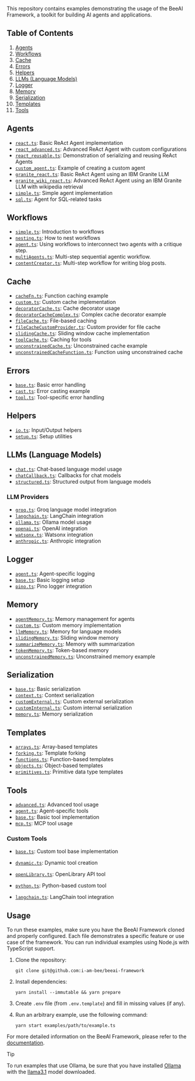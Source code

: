 
This repository contains examples demonstrating the usage of the BeeAI Framework, a toolkit for building AI agents and applications.

## Table of Contents

1. [Agents](#agents)
2. [Workflows](#workflows)
3. [Cache](#cache)
4. [Errors](#errors)
5. [Helpers](#helpers)
6. [LLMs (Language Models)](#llms-language-models)
7. [Logger](#logger)
8. [Memory](#memory)
9. [Serialization](#serialization)
10. [Templates](#templates)
11. [Tools](#tools)

## Agents

- [`react.ts`](https://github.com/i-am-bee/beeai-framework/blob/main/typescript/examples/agents/react.ts): Basic ReAct Agent implementation
- [`react_advanced.ts`](https://github.com/i-am-bee/beeai-framework/blob/main/typescript/examples/agents/react_advanced.ts): Advanced ReAct Agent with custom configurations
- [`react_reusable.ts`](https://github.com/i-am-bee/beeai-framework/blob/main/typescript/examples/agents/react_reusable.ts): Demonstration of serializing and reusing ReAct Agents
- [`custom_agent.ts`](https://github.com/i-am-bee/beeai-framework/blob/main/typescript/examples/agents/custom_agent.ts): Example of creating a custom agent
- [`granite_react.ts`](https://github.com/i-am-bee/beeai-framework/blob/main/typescript/examples/agents/granite/granite_react.ts): Basic ReAct Agent using an IBM Granite LLM
- [`granite_wiki_react.ts`](https://github.com/i-am-bee/beeai-framework/blob/main/typescript/examples/agents/granite/granite_wiki_react.ts): Advanced ReAct Agent using an IBM Granite LLM with wikipedia retrieval
- [`simple.ts`](https://github.com/i-am-bee/beeai-framework/blob/main/typescript/examples/agents/simple.ts): Simple agent implementation
- [`sql.ts`](https://github.com/i-am-bee/beeai-framework/blob/main/typescript/examples/agents/sql.ts): Agent for SQL-related tasks

## Workflows

- [`simple.ts`](https://github.com/i-am-bee/beeai-framework/blob/main/typescript/examples/workflows/simple.ts): Introduction to workflows
- [`nesting.ts`](https://github.com/i-am-bee/beeai-framework/blob/main/typescript/examples/workflows/nesting.ts): How to nest workflows
- [`agent.ts`](https://github.com/i-am-bee/beeai-framework/blob/main/typescript/examples/workflows/agent.ts): Using workflows to interconnect two agents with a critique step.
- [`multiAgents.ts`](https://github.com/i-am-bee/beeai-framework/blob/main/typescript/examples/workflows/multiAgents.ts): Multi-step sequential agentic workflow.
- [`contentCreator.ts`](https://github.com/i-am-bee/beeai-framework/blob/main/typescript/examples/workflows/contentCreator.ts): Multi-step workflow for writing blog posts.

## Cache

- [`cacheFn.ts`](https://github.com/i-am-bee/beeai-framework/blob/main/typescript/examples/cache/cacheFn.ts): Function caching example
- [`custom.ts`](https://github.com/i-am-bee/beeai-framework/blob/main/typescript/examples/cache/custom.ts): Custom cache implementation
- [`decoratorCache.ts`](https://github.com/i-am-bee/beeai-framework/blob/main/typescript/examples/cache/decoratorCache.ts): Cache decorator usage
- [`decoratorCacheComplex.ts`](https://github.com/i-am-bee/beeai-framework/blob/main/typescript/examples/cache/decoratorCacheComplex.ts): Complex cache decorator example
- [`fileCache.ts`](https://github.com/i-am-bee/beeai-framework/blob/main/typescript/examples/cache/fileCache.ts): File-based caching
- [`fileCacheCustomProvider.ts`](https://github.com/i-am-bee/beeai-framework/blob/main/typescript/examples/cache/fileCacheCustomProvider.ts): Custom provider for file cache
- [`slidingCache.ts`](https://github.com/i-am-bee/beeai-framework/blob/main/typescript/examples/cache/slidingCache.ts): Sliding window cache implementation
- [`toolCache.ts`](https://github.com/i-am-bee/beeai-framework/blob/main/typescript/examples/cache/toolCache.ts): Caching for tools
- [`unconstrainedCache.ts`](https://github.com/i-am-bee/beeai-framework/blob/main/typescript/examples/cache/unconstrainedCache.ts): Unconstrained cache example
- [`unconstrainedCacheFunction.ts`](https://github.com/i-am-bee/beeai-framework/blob/main/typescript/examples/cache/unconstrainedCacheFunction.ts): Function using unconstrained cache

## Errors

- [`base.ts`](https://github.com/i-am-bee/beeai-framework/blob/main/typescript/examples/errors/base.ts): Basic error handling
- [`cast.ts`](https://github.com/i-am-bee/beeai-framework/blob/main/typescript/examples/errors/cast.ts): Error casting example
- [`tool.ts`](https://github.com/i-am-bee/beeai-framework/blob/main/typescript/examples/errors/tool.ts): Tool-specific error handling

## Helpers

- [`io.ts`](https://github.com/i-am-bee/beeai-framework/blob/main/typescript/examples/helpers/io.ts): Input/Output helpers
- [`setup.ts`](https://github.com/i-am-bee/beeai-framework/blob/main/typescript/examples/helpers/setup.ts): Setup utilities

## LLMs (Language Models)

- [`chat.ts`](https://github.com/i-am-bee/beeai-framework/blob/main/typescript/examples/backend/chat.ts): Chat-based language model usage
- [`chatCallback.ts`](https://github.com/i-am-bee/beeai-framework/blob/main/typescript/examples/backend/chatStream.ts): Callbacks for chat models
- [`structured.ts`](https://github.com/i-am-bee/beeai-framework/blob/main/typescript/examples/backend/structured.ts): Structured output from language models

### LLM Providers

- [`groq.ts`](https://github.com/i-am-bee/beeai-framework/blob/main/typescript/examples/backend/providers/groq.ts): Groq language model integration
- [`langchain.ts`](https://github.com/i-am-bee/beeai-framework/blob/main/typescript/examples/backend/providers/langchain.ts): LangChain integration
- [`ollama.ts`](https://github.com/i-am-bee/beeai-framework/blob/main/typescript/examples/backend/providers/ollama.ts): Ollama model usage
- [`openai.ts`](https://github.com/i-am-bee/beeai-framework/blob/main/typescript/examples/backend/providers/openai.ts): OpenAI integration
- [`watsonx.ts`](https://github.com/i-am-bee/beeai-framework/blob/main/typescript/examples/backend/providers/watsonx.ts): Watsonx integration
- [`anthropic.ts`](https://github.com/i-am-bee/beeai-framework/blob/main/typescript/examples/backend/providers/anthropic.ts): Anthropic integration

## Logger

- [`agent.ts`](https://github.com/i-am-bee/beeai-framework/blob/main/typescript/examples/logger/agent.ts): Agent-specific logging
- [`base.ts`](https://github.com/i-am-bee/beeai-framework/blob/main/typescript/examples/logger/base.ts): Basic logging setup
- [`pino.ts`](https://github.com/i-am-bee/beeai-framework/blob/main/typescript/examples/logger/pino.ts): Pino logger integration

## Memory

- [`agentMemory.ts`](https://github.com/i-am-bee/beeai-framework/blob/main/typescript/examples/memory/agentMemory.ts): Memory management for agents
- [`custom.ts`](https://github.com/i-am-bee/beeai-framework/blob/main/typescript/examples/memory/custom.ts): Custom memory implementation
- [`llmMemory.ts`](https://github.com/i-am-bee/beeai-framework/blob/main/typescript/examples/memory/llmMemory.ts): Memory for language models
- [`slidingMemory.ts`](https://github.com/i-am-bee/beeai-framework/blob/main/typescript/examples/memory/slidingMemory.ts): Sliding window memory
- [`summarizeMemory.ts`](https://github.com/i-am-bee/beeai-framework/blob/main/typescript/examples/memory/summarizeMemory.ts): Memory with summarization
- [`tokenMemory.ts`](https://github.com/i-am-bee/beeai-framework/blob/main/typescript/examples/memory/tokenMemory.ts): Token-based memory
- [`unconstrainedMemory.ts`](https://github.com/i-am-bee/beeai-framework/blob/main/typescript/examples/memory/unconstrainedMemory.ts): Unconstrained memory example

## Serialization

- [`base.ts`](https://github.com/i-am-bee/beeai-framework/blob/main/typescript/examples/serialization/base.ts): Basic serialization
- [`context.ts`](https://github.com/i-am-bee/beeai-framework/blob/main/typescript/examples/serialization/context.ts): Context serialization
- [`customExternal.ts`](https://github.com/i-am-bee/beeai-framework/blob/main/typescript/examples/serialization/customExternal.ts): Custom external serialization
- [`customInternal.ts`](https://github.com/i-am-bee/beeai-framework/blob/main/typescript/examples/serialization/customInternal.ts): Custom internal serialization
- [`memory.ts`](https://github.com/i-am-bee/beeai-framework/blob/main/typescript/examples/serialization/memory.ts): Memory serialization

## Templates

- [`arrays.ts`](https://github.com/i-am-bee/beeai-framework/blob/main/typescript/examples/templates/arrays.ts): Array-based templates
- [`forking.ts`](https://github.com/i-am-bee/beeai-framework/blob/main/typescript/examples/templates/forking.ts): Template forking
- [`functions.ts`](https://github.com/i-am-bee/beeai-framework/blob/main/typescript/examples/templates/functions.ts): Function-based templates
- [`objects.ts`](https://github.com/i-am-bee/beeai-framework/blob/main/typescript/examples/templates/objects.ts): Object-based templates
- [`primitives.ts`](https://github.com/i-am-bee/beeai-framework/blob/main/typescript/examples/templates/primitives.ts): Primitive data type templates

## Tools

- [`advanced.ts`](https://github.com/i-am-bee/beeai-framework/blob/main/typescript/examples/tools/advanced.ts): Advanced tool usage
- [`agent.ts`](https://github.com/i-am-bee/beeai-framework/blob/main/typescript/examples/tools/agent.ts): Agent-specific tools
- [`base.ts`](https://github.com/i-am-bee/beeai-framework/blob/main/typescript/examples/tools/base.ts): Basic tool implementation
- [`mcp.ts`](https://github.com/i-am-bee/beeai-framework/blob/main/typescript/examples/tools/mcp.ts): MCP tool usage

### Custom Tools

- [`base.ts`](https://github.com/i-am-bee/beeai-framework/blob/main/typescript/examples/tools/custom/base.ts): Custom tool base implementation
- [`dynamic.ts`](https://github.com/i-am-bee/beeai-framework/blob/main/typescript/examples/tools/custom/dynamic.ts): Dynamic tool creation
- [`openLibrary.ts`](https://github.com/i-am-bee/beeai-framework/blob/main/typescript/examples/tools/custom/openLibrary.ts): OpenLibrary API tool
- [`python.ts`](https://github.com/i-am-bee/beeai-framework/blob/main/typescript/examples/tools/custom/python.ts): Python-based custom tool

- [`langchain.ts`](https://github.com/i-am-bee/beeai-framework/blob/main/typescript/examples/tools/langchain.ts): LangChain tool integration

## Usage

To run these examples, make sure you have the BeeAI Framework cloned and properly configured. Each file demonstrates a specific feature or use case of the framework. You can run individual examples using Node.js with TypeScript support.

1. Clone the repository:
   ```shell
   git clone git@github.com:i-am-bee/beeai-framework
   ```
2. Install dependencies:
   ```shell
   yarn install --immutable && yarn prepare
   ```
3. Create `.env` file (from `.env.template`) and fill in missing values (if any).

4. Run an arbitrary example, use the following command:

   ```shell
   yarn start examples/path/to/example.ts
   ```

For more detailed information on the BeeAI Framework, please refer to the [documentation](/).

> [!TIP]
>
> To run examples that use Ollama, be sure that you have installed [Ollama](https://ollama.com) with the [llama3.1](https://ollama.com/library/llama3.1) model downloaded.
